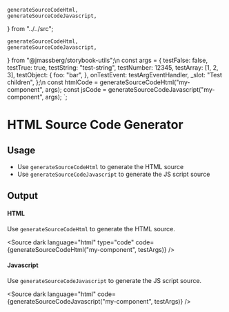     generateSourceCodeHtml,
    generateSourceCodeJavascript,
} from "../../src";

    generateSourceCodeHtml,
    generateSourceCodeJavascript,
} from "@jmassberg/storybook-utils";\n
const args = {
    testFalse: false,
    testTrue: true,
    testString: "test-string",
    testNumber: 12345,
    testArray: [1, 2, 3],
    testObject: {
        foo: "bar",
    },
    onTestEvent: testArgEventHandler,
    _slot: "Test children",
};\n
const htmlCode = generateSourceCodeHtml("my-component", args);
const jsCode = generateSourceCodeJavascript("my-component", args);
`;

<Meta title="Code Generators/HTML" />

# HTML Source Code Generator

## Usage

-   Use `generateSourceCodeHtml` to generate the HTML source
-   Use `generateSourceCodeJavascript` to generate the JS script source

<Source code={usageExample} />

## Output

#### HTML

Use `generateSourceCodeHtml` to generate the HTML source.

<Source
    dark
    language="html"
    type="code"
    code={generateSourceCodeHtml("my-component", testArgs)}
/>

#### Javascript

Use `generateSourceCodeJavascript` to generate the JS script source.

<Source
    dark
    language="html"
    code={generateSourceCodeJavascript("my-component", testArgs)}
/>
